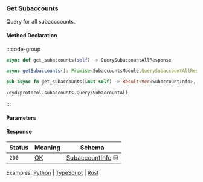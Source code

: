 ### Get Subaccounts

Query for all subacccounts.

#### Method Declaration

:::code-group

```python [Python]
async def get_subaccounts(self) -> QuerySubaccountAllResponse
```

```typescript [TypeScript]
async getSubaccounts(): Promise<SubaccountsModule.QuerySubaccountAllResponse>
```

```rust [Rust]
pub async fn get_subaccounts(&mut self) -> Result<Vec<SubaccountInfo>, Error>
```

```url [API]
/dydxprotocol.subaccounts.Query/SubaccountAll
```

:::

#### Parameters

#### Response

| Status | Meaning     | Schema             |
| ------ | ----------- | ------------------ |
| `200`  | [OK]        | [SubaccountInfo] ⛁ |

Examples: [Python] | [TypeScript] | [Rust]

[Python]: https://github.com/dydxprotocol/v4-clients/blob/3e8c7e1b960291b7ef273962d374d9934a5c4d33/v4-client-py-v2/examples/validator_get_example.py#L77
[TypeScript]: https://github.com/dydxprotocol/v4-clients/blob/3e8c7e1b960291b7ef273962d374d9934a5c4d33/v4-client-js/examples/validator_get_example.ts#L25
[Rust]: https://github.com/dydxprotocol/v4-clients/blob/3e8c7e1b960291b7ef273962d374d9934a5c4d33/v4-client-rs/client/examples/validator_get.rs#L68

[OK]: /types/ok
[SubaccountInfo]: /types/subaccount_info
